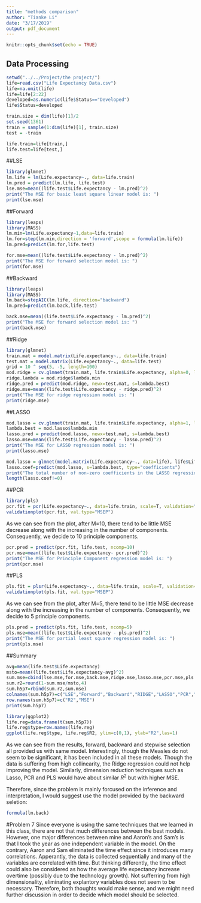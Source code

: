 ```yaml
---
title: "methods comparison"
author: "Tianke Li"
date: "3/17/2019"
output: pdf_document
---
```


```r
knitr::opts_chunk$set(echo = TRUE)
```


## Data Processing
```r
setwd("../../Project/the project/")
life=read.csv("Life Expectancy Data.csv")
life=na.omit(life)
life=life[2:22]
developed=as.numeric(life$Status=="Developed")
life$Status=developed
```

```r
train.size = dim(life)[1]/2
set.seed(1361)
train = sample(1:dim(life)[1], train.size)
test = -train

life.train=life[train,]
life.test=life[test,]
```

##LSE
```r
library(glmnet)
lm.life = lm(Life.expectancy~., data=life.train)
lm.pred = predict(lm.life, life.test)
lse.mse=mean((life.test$Life.expectancy - lm.pred)^2)
print("The MSE for basic least square linear model is: ")
print(lse.mse)
```

##Forward
```r
library(leaps)
library(MASS)
lm.min=lm(Life.expectancy~1,data=life.train)
lm.for=step(lm.min,direction = 'forward',scope = formula(lm.life))
lm.pred=predict(lm.for,life.test)
```

```r
for.mse=mean((life.test$Life.expectancy - lm.pred)^2)
print("The MSE for forward selection model is: ")
print(for.mse)
```

##Backward
```r
library(leaps)
library(MASS)
lm.back=stepAIC(lm.life, direction="backward")
lm.pred=predict(lm.back,life.test)
```

```r
back.mse=mean((life.test$Life.expectancy - lm.pred)^2)
print("The MSE for forward selection model is: ")
print(back.mse)
```

##Ridge
```r
library(glmnet)
train.mat = model.matrix(Life.expectancy~., data=life.train)
test.mat = model.matrix(Life.expectancy~., data=life.test)
grid = 10 ^ seq(5, -5, length=100)
mod.ridge = cv.glmnet(train.mat, life.train$Life.expectancy, alpha=0, lambda=grid, thresh=1e-12)
ridge.lambda = mod.ridge$lambda.min
ridge.pred = predict(mod.ridge, newx=test.mat, s=lambda.best)
ridge.mse=mean((life.test$Life.expectancy - ridge.pred)^2)
print("The MSE for ridge regression model is: ")
print(ridge.mse)
```
##LASSO
```r
mod.lasso = cv.glmnet(train.mat, life.train$Life.expectancy, alpha=1, lambda=grid, thresh=1e-12)
lambda.best = mod.lasso$lambda.min
lasso.pred = predict(mod.lasso, newx=test.mat, s=lambda.best)
lasso.mse=mean((life.test$Life.expectancy - lasso.pred)^2)
print("The MSE for LASSO regression model is: ")
print(lasso.mse)
```

```r
mod.lasso = glmnet(model.matrix(Life.expectancy~., data=life), life$Life.expectancy, alpha=1)
lasso.coef=predict(mod.lasso, s=lambda.best, type="coefficients")
print("The total number of non-zero coefficients in the LASSO regression")
length(lasso.coef!=0)
```
##PCR
```r
library(pls)
pcr.fit = pcr(Life.expectancy~., data=life.train, scale=T, validation="CV")
validationplot(pcr.fit, val.type="MSEP")
```

As we can see from the plot, after M=10, there tend to be little MSE decrease along with the increasing in the number of components. Consequently, we decide to 10 principle components.
```r
pcr.pred = predict(pcr.fit, life.test, ncomp=10)
pcr.mse=mean((life.test$Life.expectancy- pcr.pred)^2)
print("The MSE for Principle Component regression model is: ")
print(pcr.mse)
```
##PLS
```r
pls.fit = plsr(Life.expectancy~., data=life.train, scale=T, validation="CV")
validationplot(pls.fit, val.type="MSEP")
```
As we can see from the plot, after M=5, there tend to be little MSE decrease along with the increasing in the number of components. Consequently, we decide to 5 principle components.
```r
pls.pred = predict(pls.fit, life.test, ncomp=5)
pls.mse=mean((life.test$Life.expectancy - pls.pred)^2)
print("The MSE for partial least square regression model is: ")
print(pls.mse)
```
##Summary
```r
avg=mean(life.test$Life.expectancy)
msto=mean((life.test$Life.expectancy-avg)^2)
sum.mse=cbind(lse.mse,for.mse,back.mse,ridge.mse,lasso.mse,pcr.mse,pls.mse)
sum.r2=round(1-sum.mse/msto,4)
sum.h5p7=rbind(sum.r2,sum.mse)
colnames(sum.h5p7)=c("LSE","Forward","Backward","RIDGE","LASSO","PCR","PLS")
row.names(sum.h5p7)=c("R2","MSE")
print(sum.h5p7)
```
```r
library(ggplot2)
life.reg=data.frame(t(sum.h5p7))
life.reg$type=row.names(life.reg)
ggplot(life.reg$type, life.reg$R2, ylim=c(0,1), ylab="R2",las=1)

```

As we can see from the results, forward, backward and stepwise selection all provided us with same model. Interestingly, though the Measles do not seem to be significant, it has been included in all these models. Though the data is suffering from high collinearity, the Ridge regression could not help improving the model. Similarly, dimension reduction techniques such as Lasso, PCR and PLS would have about similar $R^2$ but with higher MSE. 

Therefore, since the problem is mainly forcused on the inference and interpretation, I would suggest use the model provided by the backward seletion:
```r
formula(lm.back)
```

#Problem 7
Since everyone is using the same techniques that we learned in this class, there are not that much differences between the best models. However, one major differences between mine and Aaron's and Sam's is that I took the year as one independent variable in the model. On the contrary, Aaron and Sam eliminated the time effect since it introduces many correlations. Apperantly, the data is collected sequentially and many of the variables are correlated with time. But thinking differently, the time effect could also be considered as how the average life expectancy increase overtime (possibly due to the technology growth). Not sufferring from high dimensionality, eliminating explantory variables does not seem to be necessary. Therefore, both thoughts would make sense, and we might need further discussion in order to decide which model should be selected. 